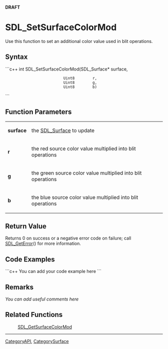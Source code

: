 <!-- pragma section-numbers off -->
<!-- pragma disable-camelcase -->
'''DRAFT'''

= SDL_SetSurfaceColorMod =
Use this function to set an additional color value used in blit operations.


== Syntax ==
```c++
int SDL_SetSurfaceColorMod(SDL_Surface* surface,
                           Uint8        r,
                           Uint8        g,
                           Uint8        b)
```

== Function Parameters ==
{|
|'''surface'''
|the [[SDL_Surface]] to update
|-
|'''r'''
|the red source color value multiplied into blit operations
|-
|'''g'''
|the green source color value multiplied into blit operations
|-
|'''b'''
|the blue source color value multiplied into blit operations
|}

== Return Value ==
Returns 0 on success or a negative error code on failure; call [[SDL_GetError]]() for more information.

== Code Examples ==
```c++
You can add your code example here
```

== Remarks ==
''You can add useful comments here''

== Related Functions ==
:[[SDL_GetSurfaceColorMod]]

----
[[CategoryAPI]], [[CategorySurface]]
